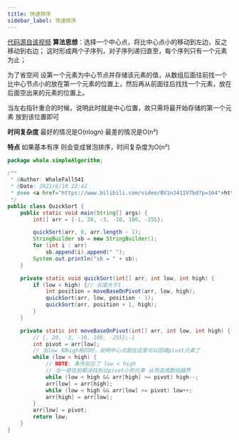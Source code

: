 ```yaml
---
title: 快速排序
sidebar_label: 快速排序
---
```

 

[代码源自该视频](https://www.bilibili.com/video/BV1nJ411V7bd?p=164)
**算法思想**：选择一个中心点，将比中心点小的移动到左边，反之移动到右边；
这时形成两个子序列，对子序列递归直至，每个序列只有一个元素为止；

为了省空间 设第一个元素为中心节点并存储该元素的值，从数组后面往前找一个
比中心节点小的放在第一个元素的位置上，然后再从前面往后找找一个元素，放在
后面空出来的元素的位置上。 

当左右指针重合的时候，说明此时就是中心位置，故只需将最开始存储的第一个元素
放到该位置即可

**时间复杂度** 最好的情况是O(nlogn) 最差的情况是O(n²) 

**特点** 如果基本有序 则会变成冒泡排序，时间复杂度为O(n²)

```java
package whale.simpleAlgorithm;

/**
 * @Author: WhaleFall541
 * @Date: 2021/6/10 22:42
 * @see <a href="https://www.bilibili.com/video/BV1nJ411V7bd?p=164">https://www.bilibili.com/video/BV1nJ411V7bd?p=164</a>
 */
public class QuickSort {
    public static void main(String[] args) {
        int[] arr = {-1, 20, -3, -10, 100, -255};

        quickSort(arr, 0, arr.length - 1);
        StringBuilder sb = new StringBuilder();
        for (int i : arr)
            sb.append(i).append(" ");
        System.out.println("sb = " + sb);
    }

    private static void quickSort(int[] arr, int low, int high) {
        if (low < high) {// 长度大于1
            int position = moveBaseOnPivot(arr, low, high);
            quickSort(arr, low, position - 1);
            quickSort(arr, position + 1, high);
        }
    }

    private static int moveBaseOnPivot(int[] arr, int low, int high) {
        // {, 20, -3, -10, 100, -255};-1
        int pivot = arr[low];
        // 当low 和high相同时，说明中心点就在这里可以回填pivot元素了
        while (low < high) {
            // NOTE: 条件别忘了 low < high
            // 当一直往前都没找到比pivot小的元素 从而造成数组越界
            while (low < high && arr[high] >= pivot) high--;
            arr[low] = arr[high];
            while (low < high && arr[low] <= pivot) low++;
            arr[high] = arr[low];
        }
        arr[low] = pivot;
        return low;
    }
}

```

<TailProtocal />
